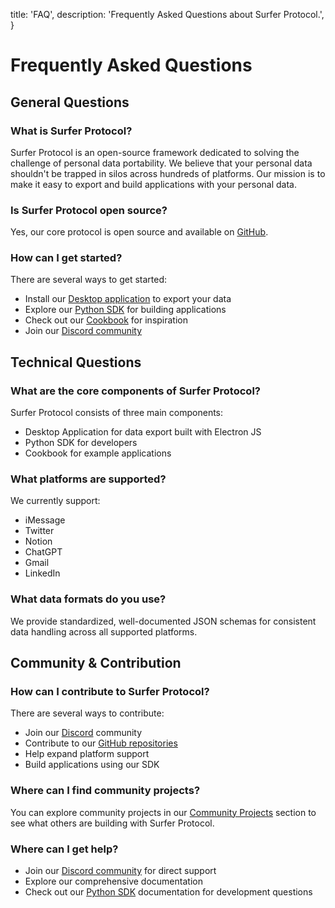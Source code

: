   title: 'FAQ',
  description:
    'Frequently Asked Questions about Surfer Protocol.',
}

# Frequently Asked Questions

## General Questions

### What is Surfer Protocol?
Surfer Protocol is an open-source framework dedicated to solving the challenge of personal data portability. We believe that your personal data shouldn't be trapped in silos across hundreds of platforms. Our mission is to make it easy to export and build applications with your personal data.

### Is Surfer Protocol open source?
Yes, our core protocol is open source and available on <a href="https://github.com/Surfer-Org/Protocol" target="_blank">GitHub</a>.

### How can I get started?
There are several ways to get started:
- Install our [Desktop application](/desktop/installation) to export your data
- Explore our [Python SDK](/sdk/python) for building applications
- Check out our [Cookbook](https://github.com/Surfer-Org/Protocol/tree/main/cookbook/python) for inspiration
- Join our <a href="https://discord.gg/Tjg7pjcFNP" target="_blank">Discord community</a>

## Technical Questions

### What are the core components of Surfer Protocol?
Surfer Protocol consists of three main components:
- Desktop Application for data export built with Electron JS
- Python SDK for developers
- Cookbook for example applications

### What platforms are supported?
We currently support:
- iMessage
- Twitter
- Notion
- ChatGPT
- Gmail
- LinkedIn


### What data formats do you use?
We provide standardized, well-documented JSON schemas for consistent data handling across all supported platforms.

## Community & Contribution

### How can I contribute to Surfer Protocol?
There are several ways to contribute:
- Join our [Discord](https://discord.gg/Tjg7pjcFNP) community
- Contribute to our [GitHub repositories](https://github.com/Surfer-Org/Protocol)
- Help expand platform support
- Build applications using our SDK

### Where can I find community projects?
You can explore community projects in our [Community Projects](/community-projects) section to see what others are building with Surfer Protocol.

### Where can I get help?
- Join our [Discord community](https://discord.gg/Tjg7pjcFNP) for direct support
- Explore our comprehensive documentation
- Check out our [Python SDK](/sdk/python) documentation for development questions